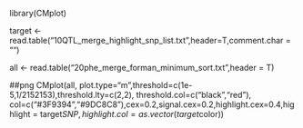 library(CMplot)

target <- read.table("10QTL_merge_highlight_snp_list.txt",header=T,comment.char = "")

all <- read.table("20phe_merge_forman_minimum_sort.txt",header = T)

##png
CMplot(all, plot.type="m",threshold=c(1e-5,1/2152153),threshold.lty=c(2,2), threshold.col=c("black","red"), col=c("#3F9394","#9DC8C8"),cex=0.2,signal.cex=0.2,highlight.cex=0.4,highlight = target$SNP,highlight.col= as.vector(target$color))
